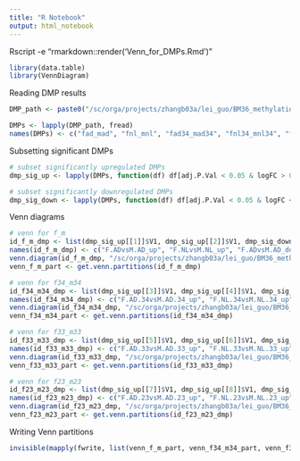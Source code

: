 ---
title: "R Notebook"
output: html_notebook
---

Rscript -e "rmarkdown::render('Venn_for_DMPs.Rmd')"

```{r loading packages, message = F}
library(data.table)
library(VennDiagram)
```


Reading DMP results
```{r reading DMP results}
DMP_path <- paste0("/sc/orga/projects/zhangb03a/lei_guo/BM36_methylation_analysis/DMP_Results/", c("DMP_fad_mad.tsv", "DMP_fnl_mnl.tsv", "DMP_fad34_mad34.tsv", "DMP_fnl34_mnl34.tsv", "DMP_fad33_mad33.tsv", "DMP_fnl33_mnl33.tsv", "DMP_fad23_mad23.tsv", "DMP_fnl23_mnl23.tsv"))

DMPs <- lapply(DMP_path, fread)
names(DMPs) <- c("fad_mad", "fnl_mnl", "fad34_mad34", "fnl34_mnl34", "fad33_mad33", "fnl33_mnl33", "fad23_mad23", "fnl23_mnl23")
```

Subsetting significant DMPs
```{r subsetting significant results}
# subset significantly upregulated DMPs
dmp_sig_up <- lapply(DMPs, function(df) df[adj.P.Val < 0.05 & logFC > 0])

# subset significantly downregulated DMPs
dmp_sig_down <- lapply(DMPs, function(df) df[adj.P.Val < 0.05 & logFC < 0])
```

Venn diagrams
```{r Venn diagrams}
# venn for f_m
id_f_m_dmp <- list(dmp_sig_up[[1]]$V1, dmp_sig_up[[2]]$V1, dmp_sig_down[[1]]$V1, dmp_sig_down[[2]]$V1)
names(id_f_m_dmp) <- c("F.ADvsM.AD_up", "F.NLvsM.NL_up", "F.ADvsM.AD_down", "F.NLvsM.NL_down")
venn.diagram(id_f_m_dmp, "/sc/orga/projects/zhangb03a/lei_guo/BM36_methylation_analysis/DMP_Results/venn_f_m.tiff", height = 3000, width = 3000, cat.cex = 0.6, sub.pos = c(0.5, 0.5), fill = c("red", "blue", "green", "yellow"))
venn_f_m_part <- get.venn.partitions(id_f_m_dmp)

# venn for f34_m34
id_f34_m34_dmp <- list(dmp_sig_up[[3]]$V1, dmp_sig_up[[4]]$V1, dmp_sig_down[[3]]$V1, dmp_sig_down[[4]]$V1)
names(id_f34_m34_dmp) <- c("F.AD.34vsM.AD.34_up", "F.NL.34vsM.NL.34_up", "F.AD.34vsM.AD.34_down", "F.NL.34vsM.NL.34_down")
venn.diagram(id_f34_m34_dmp, "/sc/orga/projects/zhangb03a/lei_guo/BM36_methylation_analysis/DMP_Results/venn_f34_m34.tiff", height = 3000, width = 3000, cat.cex = 0.6, sub.pos = c(0.5, 0.5), fill = c("red", "blue", "green", "yellow"))
venn_f34_m34_part <- get.venn.partitions(id_f34_m34_dmp)

# venn for f33_m33
id_f33_m33_dmp <- list(dmp_sig_up[[5]]$V1, dmp_sig_up[[6]]$V1, dmp_sig_down[[5]]$V1, dmp_sig_down[[6]]$V1)
names(id_f33_m33_dmp) <- c("F.AD.33vsM.AD.33_up", "F.NL.33vsM.NL.33_up", "F.AD.33vsM.AD.33_down", "F.NL.33vsM.NL.33_down")
venn.diagram(id_f33_m33_dmp, "/sc/orga/projects/zhangb03a/lei_guo/BM36_methylation_analysis/DMP_Results/venn_f33_m33.tiff", height = 3000, width = 3000, cat.cex = 0.6, sub.pos = c(0.5, 0.5), fill = c("red", "blue", "green", "yellow"))
venn_f33_m33_part <- get.venn.partitions(id_f33_m33_dmp)

# venn for f23_m23
id_f23_m23_dmp <- list(dmp_sig_up[[7]]$V1, dmp_sig_up[[8]]$V1, dmp_sig_down[[7]]$V1, dmp_sig_down[[8]]$V1)
names(id_f23_m23_dmp) <- c("F.AD.23vsM.AD.23_up", "F.NL.23vsM.NL.23_up", "F.AD.23vsM.AD.23_down", "F.NL.23vsM.NL.23_down")
venn.diagram(id_f23_m23_dmp, "/sc/orga/projects/zhangb03a/lei_guo/BM36_methylation_analysis/DMP_Results/venn_f23_m23.tiff", height = 3000, width = 3000, cat.cex = 0.6, sub.pos = c(0.5, 0.5), fill = c("red", "blue", "green", "yellow"))
venn_f23_m23_part <- get.venn.partitions(id_f23_m23_dmp)
```

Writing Venn partitions
```{r writing Venn partitions}
invisible(mapply(fwrite, list(venn_f_m_part, venn_f34_m34_part, venn_f33_m33_part, venn_f23_m23_part), paste0("/sc/orga/projects/zhangb03a/lei_guo/BM36_methylation_analysis/DMP_Results/", c("venn_f_m_part.csv", "venn_f34_m34_part.csv", "venn_f33_m33_part.csv", "venn_f23_m23_part.csv"))))
```

